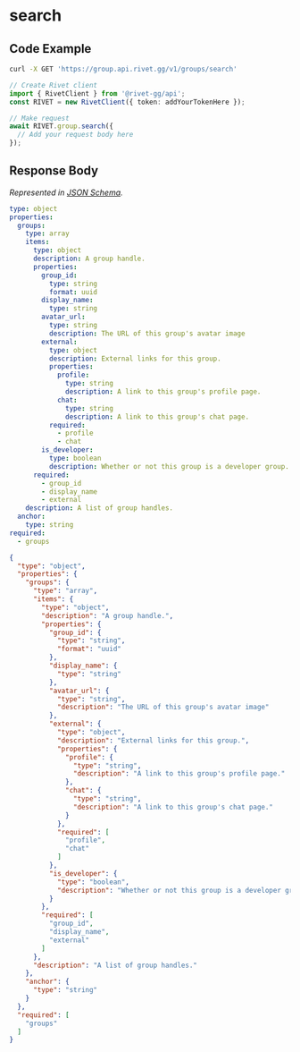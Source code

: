 
# search

## Code Example

<CodeGroup title='Request' tag='GET' label='https://group.api.rivet.gg/v1/groups/search'>

```bash {{ title: 'cURL' }}
curl -X GET 'https://group.api.rivet.gg/v1/groups/search'
```

```ts
// Create Rivet client
import { RivetClient } from '@rivet-gg/api';
const RIVET = new RivetClient({ token: addYourTokenHere });

// Make request
await RIVET.group.search({
  // Add your request body here
});
```

</CodeGroup>


## Response Body

_Represented in [JSON Schema](https://json-schema.org/)._

<CodeGroup title='Response'>

```yaml
type: object
properties:
  groups:
    type: array
    items:
      type: object
      description: A group handle.
      properties:
        group_id:
          type: string
          format: uuid
        display_name:
          type: string
        avatar_url:
          type: string
          description: The URL of this group's avatar image
        external:
          type: object
          description: External links for this group.
          properties:
            profile:
              type: string
              description: A link to this group's profile page.
            chat:
              type: string
              description: A link to this group's chat page.
          required:
            - profile
            - chat
        is_developer:
          type: boolean
          description: Whether or not this group is a developer group.
      required:
        - group_id
        - display_name
        - external
    description: A list of group handles.
  anchor:
    type: string
required:
  - groups

```

```json
{
  "type": "object",
  "properties": {
    "groups": {
      "type": "array",
      "items": {
        "type": "object",
        "description": "A group handle.",
        "properties": {
          "group_id": {
            "type": "string",
            "format": "uuid"
          },
          "display_name": {
            "type": "string"
          },
          "avatar_url": {
            "type": "string",
            "description": "The URL of this group's avatar image"
          },
          "external": {
            "type": "object",
            "description": "External links for this group.",
            "properties": {
              "profile": {
                "type": "string",
                "description": "A link to this group's profile page."
              },
              "chat": {
                "type": "string",
                "description": "A link to this group's chat page."
              }
            },
            "required": [
              "profile",
              "chat"
            ]
          },
          "is_developer": {
            "type": "boolean",
            "description": "Whether or not this group is a developer group."
          }
        },
        "required": [
          "group_id",
          "display_name",
          "external"
        ]
      },
      "description": "A list of group handles."
    },
    "anchor": {
      "type": "string"
    }
  },
  "required": [
    "groups"
  ]
}
```

</CodeGroup>

